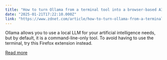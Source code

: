 ```yaml
---
title: "How to turn Ollama from a terminal tool into a browser-based AI with this free extension"
date: "2025-01-21T17:22:10.000Z"
link: "https://www.zdnet.com/article/how-to-turn-ollama-from-a-terminal-tool-into-a-browser-based-ai-with-this-free-extension/"
---
```


Ollama allows you to use a local LLM for your artificial intelligence needs, but by default, it is a command-line-only tool. To avoid having to use the terminal, try this Firefox extension instead.

[Read more](https://www.zdnet.com/article/how-to-turn-ollama-from-a-terminal-tool-into-a-browser-based-ai-with-this-free-extension/)
